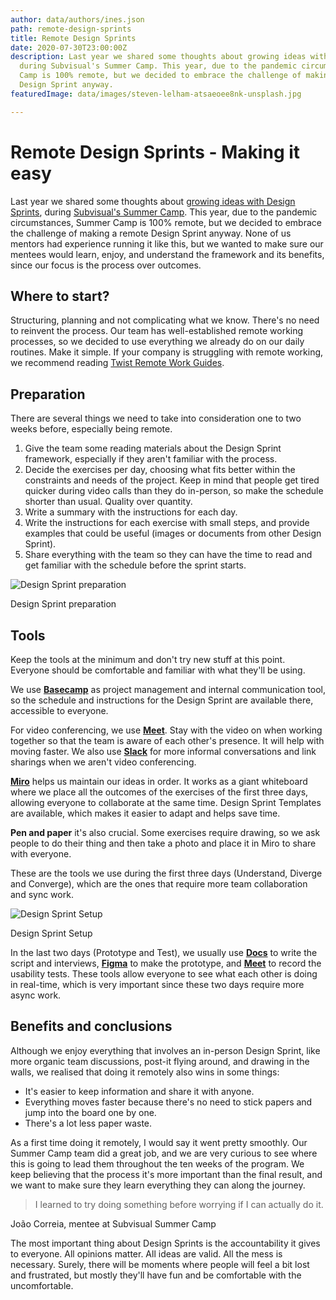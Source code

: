 ```yaml
---
author: data/authors/ines.json
path: remote-design-sprints
title: Remote Design Sprints
date: 2020-07-30T23:00:00Z
description: Last year we shared some thoughts about growing ideas with Design Sprints,
  during Subvisual's Summer Camp. This year, due to the pandemic circumstances, Summer
  Camp is 100% remote, but we decided to embrace the challenge of making a remote
  Design Sprint anyway.
featuredImage: data/images/steven-lelham-atsaeoee8nk-unsplash.jpg

---
```

# Remote Design Sprints - Making it easy

Last year we shared some thoughts about [growing ideas with Design Sprints](https://auroradigital.co/blog/articles/summer-camp-growing-ideas-with-design-sprints), during [Subvisual's Summer Camp](https://medium.com/subvisual/apprenticeship-and-summer-camp-programs-e30673e392aa). This year, due to the pandemic circumstances, Summer Camp is 100% remote, but we decided to embrace the challenge of making a remote Design Sprint anyway. None of us mentors had experience running it like this, but we wanted to make sure our mentees would learn, enjoy, and understand the framework and its benefits, since our focus is the process over outcomes.

## Where to start?

Structuring, planning and not complicating what we know. There's no need to reinvent the process. Our team has well-established remote working processes, so we decided to use everything we already do on our daily routines. Make it simple. If your company is struggling with remote working, we recommend reading [Twist Remote Work Guides](https://twist.com/remote-work-guides).

## Preparation

There are several things we need to take into consideration one to two weeks before, especially being remote.

1. Give the team some reading materials about the Design Sprint framework, especially if they aren't familiar with the process.
2. Decide the exercises per day, choosing what fits better within the constraints and needs of the project. Keep in mind that people get tired quicker during video calls than they do in-person, so make the schedule shorter than usual. Quality over quantity.
3. Write a summary with the instructions for each day.
4. Write the instructions for each exercise with small steps, and provide examples that could be useful (images or documents from other Design Sprint).
5. Share everything with the team so they can have the time to read and get familiar with the schedule before the sprint starts.

![Design Sprint preparation](data/images/screenshot-2020-07-27-at-10-31-46-2.png "Design Sprint preparation")

Design Sprint preparation

## Tools

Keep the tools at the minimum and don't try new stuff at this point. Everyone should be comfortable and familiar with what they'll be using.

We use [**Basecamp**](https://basecamp.com/) as project management and internal communication tool, so the schedule and instructions for the Design Sprint are available there, accessible to everyone.

For video conferencing, we use [**Meet**](https://meet.google.com/). Stay with the video on when working together so that the team is aware of each other's presence. It will help with moving faster. We also use [**Slack**](https://slack.com) for more informal conversations and link sharings when we aren't video conferencing.

[**Miro**](https://miro.com) helps us maintain our ideas in order. It works as a giant whiteboard where we place all the outcomes of the exercises of the first three days, allowing everyone to collaborate at the same time. Design Sprint Templates are available, which makes it easier to adapt and helps save time.

**Pen and paper** it's also crucial. Some exercises require drawing, so we ask people to do their thing and then take a photo and place it in Miro to share with everyone.

These are the tools we use during the first three days (Understand, Diverge and Converge), which are the ones that require more team collaboration and sync work.

![Design Sprint Setup](data/images/screenshot-2020-07-21-at-09-51-58.png "Design Sprint Setup")

Design Sprint Setup

In the last two days (Prototype and Test), we usually use [**Docs**](http://docs.google.com) to write the script and interviews, [**Figma**](http://figma.com) to make the prototype, and [**Meet**](http://meet.google.com) to record the usability tests. These tools allow everyone to see what each other is doing in real-time, which is very important since these two days require more async work.

## Benefits and conclusions

Although we enjoy everything that involves an in-person Design Sprint, like more organic team discussions, post-it flying around, and drawing in the walls, we realised that doing it remotely also wins in some things:

* It's easier to keep information and share it with anyone.
* Everything moves faster because there's no need to stick papers and jump into the board one by one.
* There's a lot less paper waste.

As a first time doing it remotely, I would say it went pretty smoothly. Our Summer Camp team did a great job, and we are very curious to see where this is going to lead them throughout the ten weeks of the program. We keep believing that the process it's more important than the final result, and we want to make sure they learn everything they can along the journey.

> I learned to try doing something before worrying if I can actually do it.

João Correia, mentee at Subvisual Summer Camp

The most important thing about Design Sprints is the accountability it gives to everyone. All opinions matter. All ideas are valid. All the mess is necessary. Surely, there will be moments where people will feel a bit lost and frustrated, but mostly they'll have fun and be comfortable with the uncomfortable.